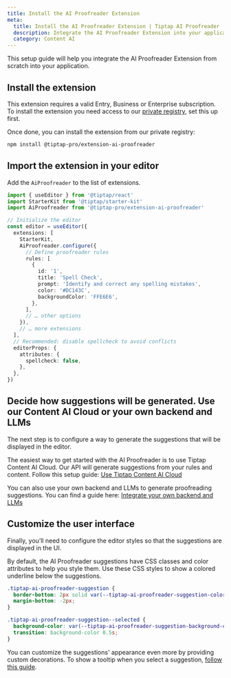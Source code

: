 ```yaml
---
title: Install the AI Proofreader Extension
meta:
  title: Install the AI Proofreader Extension | Tiptap AI Proofreader
  description: Integrate the AI Proofreader Extension into your application with this setup guide.
  category: Content AI
---
```



This setup guide will help you integrate the AI Proofreader Extension from scratch into your application.

## Install the extension

<Callout title="Subscription required" variant="warning">

This extension requires a valid Entry, Business or Enterprise subscription. To install the extension you need access to our [private registry](/guides/pro-extensions), set this up first.

</Callout>

Once done, you can install the extension from our private registry:

```bash
npm install @tiptap-pro/extension-ai-proofreader
```

## Import the extension in your editor

Add the `AiProofreader` to the list of extensions.

```ts
import { useEditor } from '@tiptap/react'
import StarterKit from '@tiptap/starter-kit'
import AiProofreader from '@tiptap-pro/extension-ai-proofreader'

// Initialize the editor
const editor = useEditor({
  extensions: [
    StarterKit,
    AiProofreader.configure({
      // Define proofreader rules
      rules: [
        {
          id: '1',
          title: 'Spell Check',
          prompt: 'Identify and correct any spelling mistakes',
          color: '#DC143C',
          backgroundColor: 'FFE6E6',
        },
      ],
      // … other options
    }),
    // … more extensions
  ],
  // Recommended: disable spellcheck to avoid conflicts
  editorProps: {
    attributes: {
      spellcheck: false,
    },
  },
})
```

## Decide how suggestions will be generated. Use our Content AI Cloud or your own backend and LLMs

The next step is to configure a way to generate the suggestions that will be displayed in the editor.

The easiest way to get started with the AI Proofreader is to use Tiptap Content AI Cloud. Our API will generate suggestions from your rules and content. Follow this setup guide: [Use Tiptap Content AI Cloud](/content-ai/extensions/ai-proofreader/use-with-content-ai-cloud)

You can also use your own backend and LLMs to generate proofreading suggestions. You can find a guide here: [Integrate your own backend and LLMs](/content-ai/extensions/ai-proofreader/integrate-your-own-llms)

## Customize the user interface

Finally, you’ll need to configure the editor styles so that the suggestions are displayed in the UI.

By default, the AI Proofreader suggestions have CSS classes and color attributes to help you style them. Use these CSS styles to show a colored underline below the suggestions.

```css
.tiptap-ai-proofreader-suggestion {
  border-bottom: 2px solid var(--tiptap-ai-proofreader-suggestion-color);
  margin-bottom: -2px;
}

.tiptap-ai-proofreader-suggestion--selected {
  background-color: var(--tiptap-ai-proofreader-suggestion-background-color);
  transition: background-color 0.5s;
}
```

You can customize the suggestions' appearance even more by providing custom decorations. To show a tooltip when you select a suggestion, [follow this guide](/content-ai/extensions/ai-proofreader/features/display-suggestions#show-a-tooltip-when-you-select-a-suggestion).

